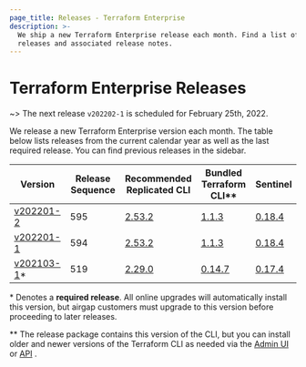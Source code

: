 ```yaml
---
page_title: Releases - Terraform Enterprise
description: >-
  We ship a new Terraform Enterprise release each month. Find a list of recent
  releases and associated release notes.
---
```


# Terraform Enterprise Releases

~> The next release `v202202-1` is scheduled for February 25th, 2022.

We release a new Terraform Enterprise version each month. The table below lists releases from the current calendar year as well as the last required release. You can find previous releases in the sidebar.

| Version                                           | Release Sequence | Recommended<br /> Replicated CLI                                     | Bundled <br />Terraform CLI**                                            | Sentinel                                                                       |
| ------------------------------------------------- | ---------------- | -------------------------------------------------------------------- | --------------------------------------------------------------------- | ------------------------------------------------------------------------------ |
| [v202201-2](/enterprise/releases/2022/v202201-2)   | 595              | [2.53.2](https://release-notes.replicated.com/release-notes/2.53.2/) | [1.1.3](https://github.com/hashicorp/terraform/releases/tag/v1.1.3)   | [0.18.4](https://docs.hashicorp.com/sentinel/changelog#0-18-4-july-20-2021)    |
| [v202201-1](/enterprise/releases/2022/v202201-1)   | 594              | [2.53.2](https://release-notes.replicated.com/release-notes/2.53.2/) | [1.1.3](https://github.com/hashicorp/terraform/releases/tag/v1.1.3)   | [0.18.4](https://docs.hashicorp.com/sentinel/changelog#0-18-4-july-20-2021)    |
| [v202103-1](/enterprise/releases/2021/v202103-1)\* | 519              | [2.29.0](https://release-notes.replicated.com/release-notes/2.29.0/) | [0.14.7](https://github.com/hashicorp/terraform/releases/tag/v0.14.7) | [0.17.4](https://docs.hashicorp.com/sentinel/changelog#0-17-4-february-2-2021) |

\* Denotes a <strong>required release</strong>. All online upgrades will automatically install this version, but airgap customers must upgrade to this version before proceeding to later releases.

\** The release package contains this version of the CLI, but you can install older and newer versions of the Terraform CLI as needed via the [Admin UI](https://www.terraform.io/enterprise/admin/application/resources#managing-terraform-versions) or [API](https://www.terraform.io/cloud-docs/api-docs/admin/terraform-versions) .
